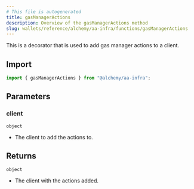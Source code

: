 ```yaml
---
# This file is autogenerated
title: gasManagerActions
description: Overview of the gasManagerActions method
slug: wallets/reference/alchemy/aa-infra/functions/gasManagerActions
---
```


This is a decorator that is used to add gas manager actions to a client.

## Import

```ts
import { gasManagerActions } from "@alchemy/aa-infra";
```

## Parameters

### client

`object`

- The client to add the actions to.

## Returns

`object`

- The client with the actions added.
